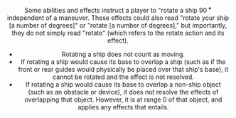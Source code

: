 <Header title="rotate a ship" />

Some abilities and effects instruct a player to "rotate a ship 90 ̊" independent
of a maneuver. These effects could also read "rotate your ship [a number of
degrees]" or "rotate [a number of degrees]," but importantly, they do not
simply read "rotate" (which refers to the rotate action and its effect).

- Rotating a ship does not count as moving.
- If rotating a ship would cause its base to overlap a ship (such as if the
  front or rear guides would physically be placed over that ship's base), it
  cannot be rotated and the effect is not resolved.
- If rotating a ship would cause its base to overlap a non-ship object (such
  as an obstacle or device), it does not resolve the effects of overlapping
  that object. However, it is at range 0 of that object, and applies any
  effects that entails.
